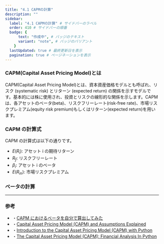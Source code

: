 ```yaml
---
title: "4.1 CAPMの計算"
description: ""
sidebar:
  label: "4.1 CAPMの計算" # サイドバーのラベル
  order: 410 # サイドバーの順番
  badge: {
      text: "作成中", # バッジのテキスト
      variant: "note", # バッジのバリアント
    }
  lastUpdated: true # 最終更新日を表示
  pagination: true # ぺージネーションを表示
---
```



### CAPM(Capital Asset Pricing Model)とは

CAPM(Capital Asset Pricing Model)とは、資本資産価格モデルとも呼ばれ、リスク (systematic risk) とリターン (expected return) の関係を示すモデルです。基本的には株に使用され、投資とリスクの線形的な関係を示します。CAPM は、各アセットのベータ(beta)、リスクフリーレート(risk-free rate)、市場リスクプレミアム(equity risk premium)もしくはリターン(expected return)を用います。

### CAPM の計算式

CAPM の計算式は以下の通りです。

<Latex formula='E(R_i) = R_f + \beta_i(E(R_m) - R_f)'/>


- $E(R_i)$: アセット i の期待リターン
- $R_f$: リスクフリーレート
- $\beta_i$: アセット i のベータ
- $E(R_m)$: 市場リスクプレミアム

### ベータの計算

---

### 参考

- ・[CAPM におけるベータを自分で算出してみた](https://qiita.com/homura99/items/2838a2e24d507ea57890)
- ・[Capital Asset Pricing Model (CAPM) and Assumptions Explained
  ](https://www.investopedia.com/terms/c/capm.asp)
- ・[Introduction to the Capital Asset Pricing Model (CAPM) with Python
  ](https://www.mlq.ai/capital-asset-pricing-model-python/)
- ・[The Capital Asset Pricing Model (CAPM): Financial Analysis In Python
  ](https://medium.com/mlearning-ai/the-capital-asset-pricing-model-capm-financial-analysis-in-python-1a7a4f2c7650)
